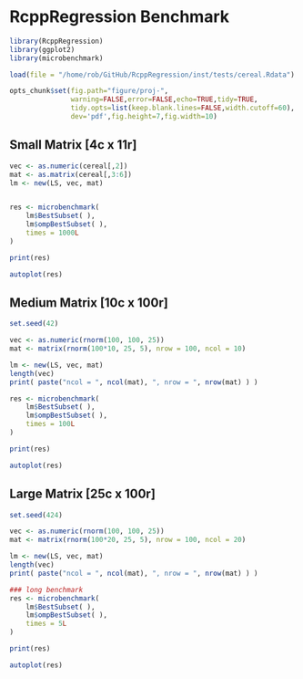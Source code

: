 # RcppRegression Benchmark

```r

library(RcppRegression)
library(ggplot2)
library(microbenchmark)

load(file = "/home/rob/GitHub/RcppRegression/inst/tests/cereal.Rdata")

opts_chunk$set(fig.path="figure/proj-",
               warning=FALSE,error=FALSE,echo=TRUE,tidy=TRUE,
               tidy.opts=list(keep.blank.lines=FALSE,width.cutoff=60),
               dev='pdf',fig.height=7,fig.width=10)

```

## Small Matrix [4c x 11r]

```r

vec <- as.numeric(cereal[,2])
mat <- as.matrix(cereal[,3:6])
lm <- new(LS, vec, mat)


res <- microbenchmark(
	lm$BestSubset( ),
	lm$ompBestSubset( ),
	times = 1000L
)

print(res)

autoplot(res)

```

## Medium Matrix [10c x 100r]

```r

set.seed(42)

vec <- as.numeric(rnorm(100, 100, 25))
mat <- matrix(rnorm(100*10, 25, 5), nrow = 100, ncol = 10)

lm <- new(LS, vec, mat)
length(vec)
print( paste("ncol = ", ncol(mat), ", nrow = ", nrow(mat) ) )

res <- microbenchmark(
	lm$BestSubset( ),
	lm$ompBestSubset( ),
	times = 100L
)

print(res)

autoplot(res)
```

## Large Matrix [25c x 100r]

```r

set.seed(424)

vec <- as.numeric(rnorm(100, 100, 25))
mat <- matrix(rnorm(100*20, 25, 5), nrow = 100, ncol = 20)

lm <- new(LS, vec, mat)
length(vec)
print( paste("ncol = ", ncol(mat), ", nrow = ", nrow(mat) ) )

### long benchmark
res <- microbenchmark(
	lm$BestSubset( ),
	lm$ompBestSubset( ),
	times = 5L
)

print(res)

autoplot(res)

```
